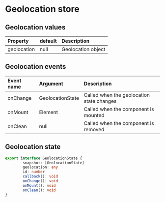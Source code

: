 # Geolocation store

## Geolocation values

| Property    | default | Description        |
| :---------- | :------ | :----------------- |
| geolocation | null    | Geolocation object |

## Geolocation events

| Event name | Argument         | Description                               |
| :--------- | :--------------- | :---------------------------------------- |
| onChange   | GeolocationState | Called when the geolocation state changes |
| onMount    | Element          | Called when the component is mounted      |
| onClean    | null             | Called when the component is removed      |

## Geolocation state

```ts
export interface GeolocationState {
        snapshot: [GeolocationState]
        geolocation: any
        id: number
        callback(): void
        onChange(): void
        onMount(): void
        onClean(): void
}
```
